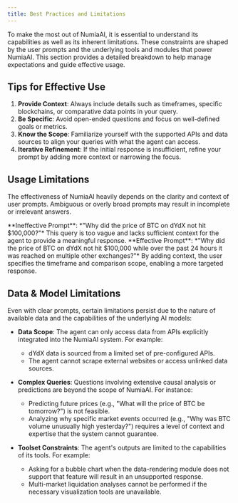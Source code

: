 ```yaml
---
title: Best Practices and Limitations
---
```


To make the most out of NumiaAI, it is essential to understand its capabilities as well as its inherent limitations. These constraints are shaped by the user prompts and the underlying tools and modules that power NumiaAI. This section provides a detailed breakdown to help manage expectations and guide effective usage.

## Tips for Effective Use

1. **Provide Context**: Always include details such as timeframes, specific blockchains, or comparative data points in your query.
2. **Be Specific**: Avoid open-ended questions and focus on well-defined goals or metrics.
3. **Know the Scope**: Familiarize yourself with the supported APIs and data sources to align your queries with what the agent can access.
4. **Iterative Refinement**: If the initial response is insufficient, refine your prompt by adding more context or narrowing the focus.


## Usage Limitations
The effectiveness of NumiaAI heavily depends on the clarity and context of user prompts. Ambiguous or overly broad prompts may result in incomplete or irrelevant answers.

<Callout type="warning" title="Example">
  **Ineffective Prompt**: *"Why did the price of BTC on dYdX not hit $100,000?"*
  This query is too vague and lacks sufficient context for the agent to provide a meaningful response.
</Callout>


<Callout type="success" title="Example">
  **Effective Prompt**: *"Why did the price of BTC on dYdX not hit $100,000 while over the past 24 hours it was reached on multiple other exchanges?"*
  By adding context, the user specifies the timeframe and comparison scope, enabling a more targeted response.
</Callout>

## Data & Model Limitations
Even with clear prompts, certain limitations persist due to the nature of available data and the capabilities of the underlying AI models:

- **Data Scope**: The agent can only access data from APIs explicitly integrated into the NumiaAI system. For example:
  - dYdX data is sourced from a limited set of pre-configured APIs.
  - The agent cannot scrape external websites or access unlinked data sources.

- **Complex Queries**: Questions involving extensive causal analysis or predictions are beyond the scope of NumiaAI. For instance:
  - Predicting future prices (e.g., "What will the price of BTC be tomorrow?") is not feasible.
  - Analyzing why specific market events occurred (e.g., "Why was BTC volume unusually high yesterday?") requires a level of context and expertise that the system cannot guarantee.

- **Toolset Constraints**: The agent's outputs are limited to the capabilities of its tools. For example:
  - Asking for a bubble chart when the data-rendering module does not support that feature will result in an unsupported response.
  - Multi-market liquidation analyses cannot be performed if the necessary visualization tools are unavailable.


